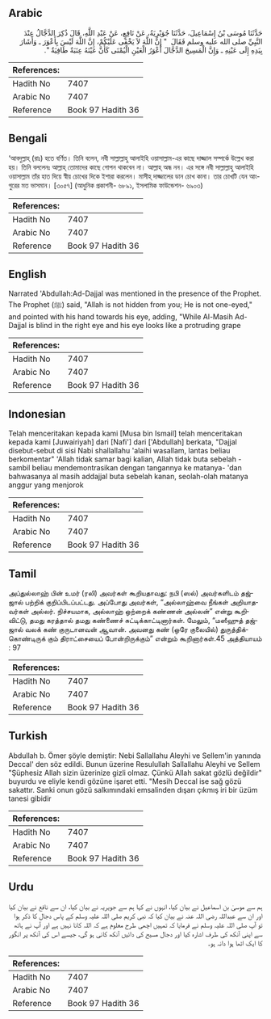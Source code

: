 ## Arabic


<div dir="rtl" lang="ar" style={{fontSize:'larger',backgroundColor:'#f8f9fa',padding:20}}>
حَدَّثَنَا مُوسَى بْنُ إِسْمَاعِيلَ، حَدَّثَنَا جُوَيْرِيَةُ، عَنْ نَافِعٍ، عَنْ عَبْدِ اللَّهِ، قَالَ ذُكِرَ الدَّجَّالُ عِنْدَ النَّبِيِّ صلى الله عليه وسلم فَقَالَ ‏ "‏ إِنَّ اللَّهَ لاَ يَخْفَى عَلَيْكُمْ، إِنَّ اللَّهَ لَيْسَ بِأَعْوَرَ ـ وَأَشَارَ بِيَدِهِ إِلَى عَيْنِهِ ـ وَإِنَّ الْمَسِيحَ الدَّجَّالَ أَعْوَرُ الْعَيْنِ الْيُمْنَى كَأَنَّ عَيْنَهُ عِنَبَةٌ طَافِيَةٌ ‏"‏‏.‏
</div>
<div style={{backgroundColor:'#f8f9fa',padding:20, marginBottom: 10}}><table> <thead> <tr> <th>References:</th> <th></th> </tr> </thead> <tbody><tr><td>Hadith No</td><td>7407</td></tr><tr><td>Arabic No</td><td>7407</td></tr><tr><td>Reference</td><td>Book 97 Hadith 36</td></tr></tbody></table></div>

## Bengali


<div dir="ltr" lang="bn" style={{fontSize:'larger',backgroundColor:'#f8f9fa',padding:20}}>
‘আবদুল্লাহ্ (রাঃ) হতে বর্ণিত। তিনি বলেন, নবী সাল্লাল্লাহু আলাইহি ওয়াসাল্লাম-এর কাছে দাজ্জাল সম্পর্কে উল্লেখ করা হয়। তিনি বললেনঃ আল্লাহ্ তোমাদের কাছে গোপন থাকবেন না। আল্লাহ্ অন্ধ নন। এর সঙ্গে নবী সাল্লাল্লাহু আলাইহি ওয়াসাল্লাম তাঁর হাত দিয়ে স্বীয় চোখের দিকে ইশারা করলেন। মাসীহ্ দাজ্জালের ডান চোখ কানা। তার চোখটি যেন আংগুরের মত ভাসমান। [৩০৫৭] (আধুনিক প্রকাশনী- ৬৮৯১, ইসলামিক ফাউন্ডেশন- ৬৯০৩)
</div>
<div style={{backgroundColor:'#f8f9fa',padding:20, marginBottom: 10}}><table> <thead> <tr> <th>References:</th> <th></th> </tr> </thead> <tbody><tr><td>Hadith No</td><td>7407</td></tr><tr><td>Arabic No</td><td>7407</td></tr><tr><td>Reference</td><td>Book 97 Hadith 36</td></tr></tbody></table></div>

## English


<div dir="ltr" lang="en" style={{fontSize:'larger',backgroundColor:'#f8f9fa',padding:20}}>
Narrated 'Abdullah:Ad-Dajjal was mentioned in the presence of the Prophet. The Prophet (ﷺ) said, "Allah is not hidden from you; He is not one-eyed," and pointed with his hand towards his eye, adding, "While Al-Masih Ad- Dajjal is blind in the right eye and his eye looks like a protruding grape
</div>
<div style={{backgroundColor:'#f8f9fa',padding:20, marginBottom: 10}}><table> <thead> <tr> <th>References:</th> <th></th> </tr> </thead> <tbody><tr><td>Hadith No</td><td>7407</td></tr><tr><td>Arabic No</td><td>7407</td></tr><tr><td>Reference</td><td>Book 97 Hadith 36</td></tr></tbody></table></div>

## Indonesian


<div dir="ltr" lang="id" style={{fontSize:'larger',backgroundColor:'#f8f9fa',padding:20}}>
Telah menceritakan kepada kami [Musa bin Ismail] telah menceritakan kepada kami [Juwairiyah] dari [Nafi'] dari ['Abdullah] berkata, "Dajjal disebut-sebut di sisi Nabi shallallahu 'alaihi wasallam, lantas beliau berkomentar" 'Allah tidak samar bagi kalian, Allah tidak buta sebelah -sambil beliau mendemontrasikan dengan tangannya ke matanya- 'dan bahwasanya al masih addajjal buta sebelah kanan, seolah-olah matanya anggur yang menjorok
</div>
<div style={{backgroundColor:'#f8f9fa',padding:20, marginBottom: 10}}><table> <thead> <tr> <th>References:</th> <th></th> </tr> </thead> <tbody><tr><td>Hadith No</td><td>7407</td></tr><tr><td>Arabic No</td><td>7407</td></tr><tr><td>Reference</td><td>Book 97 Hadith 36</td></tr></tbody></table></div>

## Tamil


<div dir="ltr" lang="ta" style={{fontSize:'larger',backgroundColor:'#f8f9fa',padding:20}}>
அப்துல்லாஹ் பின் உமர் (ரலி) அவர்கள் கூறியதாவது: நபி (ஸல்) அவர்களிடம் தஜ்ஜால் பற்றிக் குறிப்பிடப்பட்டது. அப்போது அவர்கள், “அல்லாஹ்வை நீங்கள் அறியாதவர்கள் அல்லர். நிச்சயமாக, அல்லாஹ் ஒற்றைக் கண்ணன் அல்லன்” என்று கூறிவிட்டு, தமது கரத்தால் தமது கண்ணைச் சுட்டிக்காட்டினார்கள். மேலும், “மஸீஹுத் தஜ்ஜால் வலக் கண் குருடானவன் ஆவான். அவனது கண் (ஒரே குலையில்) துருத்திக்கொண்டிருக் கும் திராட்சையைப் போன்றிருக்கும்” என்றும் கூறினார்கள்.45 அத்தியாயம் : 97
</div>
<div style={{backgroundColor:'#f8f9fa',padding:20, marginBottom: 10}}><table> <thead> <tr> <th>References:</th> <th></th> </tr> </thead> <tbody><tr><td>Hadith No</td><td>7407</td></tr><tr><td>Arabic No</td><td>7407</td></tr><tr><td>Reference</td><td>Book 97 Hadith 36</td></tr></tbody></table></div>

## Turkish


<div dir="ltr" lang="tr" style={{fontSize:'larger',backgroundColor:'#f8f9fa',padding:20}}>
Abdullah b. Ömer şöyle demiştir: Nebi Sallallahu Aleyhi ve Sellem'in yanında Deccal' den söz edildi. Bunun üzerine Resulullah Sallallahu Aleyhi ve Sellem "Şüphesiz Allah sizin üzerinize gizli olmaz. Çünkü Allah sakat gözlü değildir" buyurdu ve eliyle kendi gözüne işaret etti. "Mesih Deccal ise sağ gözü sakattır. Sanki onun gözü salkımındaki emsalinden dışarı çıkmış iri bir üzüm tanesi gibidir
</div>
<div style={{backgroundColor:'#f8f9fa',padding:20, marginBottom: 10}}><table> <thead> <tr> <th>References:</th> <th></th> </tr> </thead> <tbody><tr><td>Hadith No</td><td>7407</td></tr><tr><td>Arabic No</td><td>7407</td></tr><tr><td>Reference</td><td>Book 97 Hadith 36</td></tr></tbody></table></div>

## Urdu


<div dir="rtl" lang="ur" style={{fontSize:'larger',backgroundColor:'#f8f9fa',padding:20}}>
ہم سے موسیٰ بن اسماعیل نے بیان کیا، انہوں نے کہا ہم سے جویریہ نے بیان کیا، ان سے نافع نے بیان کیا اور ان سے عبداللہ رضی اللہ عنہ نے بیان کیا کہ نبی کریم صلی اللہ علیہ وسلم کے پاس دجال کا ذکر ہوا تو آپ صلی اللہ علیہ وسلم نے فرمایا کہ تمہیں اچھی طرح معلوم ہے کہ اللہ کانا نہیں ہے اور آپ نے ہاتھ سے اپنی آنکھ کی طرف اشارہ کیا اور دجال مسیح کی دائیں آنکھ کانی ہو گی، جیسے اس کی آنکھ پر انگور کا ایک اٹھا ہوا دانہ ہو۔
</div>
<div style={{backgroundColor:'#f8f9fa',padding:20, marginBottom: 10}}><table> <thead> <tr> <th>References:</th> <th></th> </tr> </thead> <tbody><tr><td>Hadith No</td><td>7407</td></tr><tr><td>Arabic No</td><td>7407</td></tr><tr><td>Reference</td><td>Book 97 Hadith 36</td></tr></tbody></table></div>